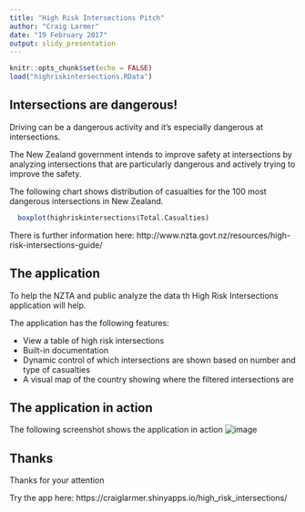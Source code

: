 ```yaml
---
title: "High Risk Intersections Pitch"
author: "Craig Larmer"
date: "19 February 2017"
output: slidy_presentation
---
```


```r
knitr::opts_chunk$set(echo = FALSE)
load("highriskintersections.RData")
```

## Intersections are dangerous!

Driving can be a dangerous activity and it's especially dangerous at intersections.  

The New Zealand government intends to improve safety at intersections by analyzing intersections that are particularly dangerous and actively trying to improve the safety.

The following chart shows distribution of casualties for the 100 most dangerous intersections in New Zealand.
```r
  boxplot(highriskintersections$Total.Casualties)
```

There is further information here: http://www.nzta.govt.nz/resources/high-risk-intersections-guide/

## The application

To help the NZTA and public analyze the data th High Risk Intersections application will help.

The application has the following features:

- View a table of high risk intersections
- Built-in documentation
- Dynamic control of which intersections are shown based on number and type of casualties
- A visual map of the country showing where the filtered intersections are


## The application in action

The following screenshot shows the application in action
![image](apppic.png)


## Thanks

Thanks for your attention

Try the app here: https://craiglarmer.shinyapps.io/high_risk_intersections/